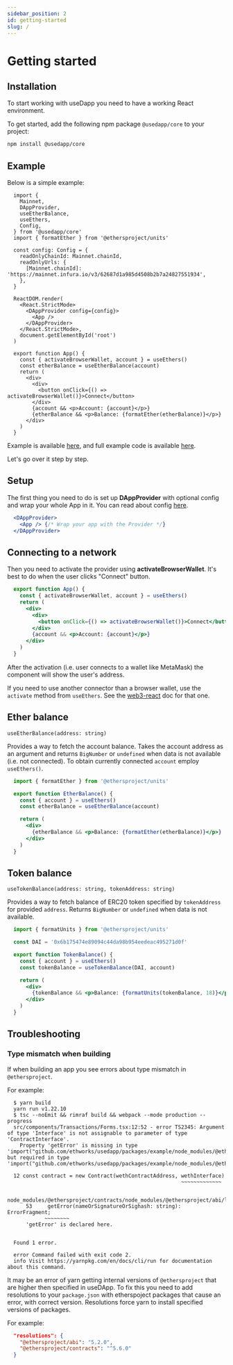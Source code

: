 ```yaml
---
sidebar_position: 2
id: getting-started
slug: /
---
```


# Getting started

## Installation

To start working with useDapp you need to have a working React environment.

To get started, add the following npm package `@usedapp/core` to your project:

```bash npm2yarn
npm install @usedapp/core
```

## Example

Below is a simple example:

```tsx
  import {
    Mainnet,
    DAppProvider,
    useEtherBalance,
    useEthers,
    Config,
  } from '@usedapp/core'
  import { formatEther } from '@ethersproject/units'

  const config: Config = {
    readOnlyChainId: Mainnet.chainId,
    readOnlyUrls: {
      [Mainnet.chainId]: 'https://mainnet.infura.io/v3/62687d1a985d4508b2b7a24827551934',
    },
  }

  ReactDOM.render(
    <React.StrictMode>
      <DAppProvider config={config}>
        <App />
      </DAppProvider>
    </React.StrictMode>,
    document.getElementById('root')
  )

  export function App() {
    const { activateBrowserWallet, account } = useEthers()
    const etherBalance = useEtherBalance(account)
    return (
      <div>
        <div>
          <button onClick={() => activateBrowserWallet()}>Connect</button>
        </div>
        {account && <p>Account: {account}</p>}
        {etherBalance && <p>Balance: {formatEther(etherBalance)}</p>}
      </div>
    )
  }
```

Example is available [here](https://usedapp-example.netlify.app/), and full example code is available [here](https://github.com/EthWorks/useDapp/tree/master/packages/example).

Let's go over it step by step.

## Setup

The first thing you need to do is set up **DAppProvider** with optional config and wrap your whole App in it. You can read about config [here](./core#config).

```jsx
  <DAppProvider>
    <App /> {/* Wrap your app with the Provider */}
  </DAppProvider>
```

## Connecting to a network

Then you need to activate the provider using **activateBrowserWallet**. It's best to do when the user clicks "Connect" button.

```jsx
  export function App() {
    const { activateBrowserWallet, account } = useEthers()
    return (
      <div>
        <div>
          <button onClick={() => activateBrowserWallet()}>Connect</button>
        </div>
        {account && <p>Account: {account}</p>}
      </div>
    )
  }
```

After the activation (i.e. user connects to a wallet like MetaMask) the component will show the user's address.

If you need to use another connector than a browser wallet, use the `activate` method from `useEthers`. See the [web3-react](https://github.com/NoahZinsmeister/web3-react/tree/v6/docs#overview) doc for that one.

## Ether balance

`useEtherBalance(address: string)`

Provides a way to fetch the account balance. Takes the account address as an argument and returns ``BigNumber`` or ``undefined`` when data is not available (i.e. not connected). 
To obtain currently connected ``account`` employ ``useEthers()``.

```jsx
  import { formatEther } from '@ethersproject/units'

  export function EtherBalance() {
    const { account } = useEthers()
    const etherBalance = useEtherBalance(account)

    return (
      <div>
        {etherBalance && <p>Balance: {formatEther(etherBalance)}</p>}
      </div>
    )
  }
```

## Token balance

`useTokenBalance(address: string, tokenAddress: string)`

Provides a way to fetch balance of ERC20 token specified by ``tokenAddress`` for provided ``address``. Returns ``BigNumber`` or ``undefined`` when data is not available.

```jsx
  import { formatUnits } from '@ethersproject/units'

  const DAI = '0x6b175474e89094c44da98b954eedeac495271d0f'

  export function TokenBalance() {
    const { account } = useEthers()
    const tokenBalance = useTokenBalance(DAI, account)

    return (
      <div>
        {tokenBalance && <p>Balance: {formatUnits(tokenBalance, 18)}</p>}
      </div>
    )
  }
```

## Troubleshooting

### Type mismatch when building

If when building an app you see errors about type mismatch in ``@ethersproject``. 

For example:

```
  $ yarn build
  yarn run v1.22.10
  $ tsc --noEmit && rimraf build && webpack --mode production --progress
  src/components/Transactions/Forms.tsx:12:52 - error TS2345: Argument of type 'Interface' is not assignable to parameter of type 'ContractInterface'.
    Property 'getError' is missing in type 'import("github.com/ethworks/usedapp/packages/example/node_modules/@ethersproject/abi/lib/interface").Interface' but required in type 'import("github.com/ethworks/usedapp/packages/example/node_modules/@ethersproject/contracts/node_modules/@ethersproject/abi/lib/interface").Interface'.

  12 const contract = new Contract(wethContractAddress, wethInterface)
                                                        ~~~~~~~~~~~~~

    node_modules/@ethersproject/contracts/node_modules/@ethersproject/abi/lib/interface.d.ts:53:5
      53     getError(nameOrSignatureOrSighash: string): ErrorFragment;
            ~~~~~~~~
      'getError' is declared here.


  Found 1 error.

  error Command failed with exit code 2.
  info Visit https://yarnpkg.com/en/docs/cli/run for documentation about this command.

```

It may be an error of yarn getting internal versions of ``@ethersproject`` that are higher then specified in useDApp.
To fix this you need to add resolutions to your ``package.json`` with etherspoject packages that cause an error, with correct version.
Resolutions force yarn to install specified versions of packages.

For example:

```json
  "resolutions": {
    "@ethersproject/abi": "5.2.0",
    "@ethersproject/contracts": "^5.6.0"
  }
```
